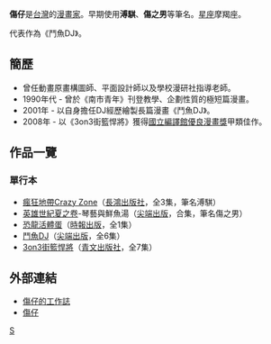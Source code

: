 {{漫畫}}
'''傷仔'''{{BD||1月12日|catIdx=S}}是[[台灣|台灣]]的[[漫畫家|漫畫家]]。早期使用'''溥騏'''、'''傷之男'''等筆名。[[星座|星座]]摩羯座。

代表作為《鬥魚DJ》。

== 簡歷 ==
*曾任動畫原畫構圖師、平面設計師以及學校漫研社指導老師。
*1990年代 - 曾於《南市青年》刊登教學、企劃性質的極短篇漫畫。
*2001年 - 以自身擔任DJ經歷繪製長篇漫畫《鬥魚DJ》。
*2008年 - 以《3on3街籃悍將》獲得[[國立編譯館優良漫畫獎|國立編譯館優良漫畫獎]]甲類佳作。

== 作品一覽 ==
=== 單行本 ===
*[[瘋狂地帶Crazy_Zone|瘋狂地帶Crazy Zone]]（[[長鴻出版社|長鴻出版社]]，全3集，筆名溥騏）
*[[英雄世紀夏之卷|英雄世紀夏之卷]]-琴藝與鮮魚湯（[[尖端出版|尖端出版]]，合集，筆名傷之男）
*[[恐龍活體蛋|恐龍活體蛋]]（[[時報出版|時報出版]]，全1集）
*[[鬥魚DJ|鬥魚DJ]]（[[尖端出版|尖端出版]]，全6集） 
*[[3on3街籃悍將|3on3街籃悍將]]（[[青文出版社|青文出版社]]，全7集）

== 外部連結 ==
*[http://www.wretch.cc/blog/sad112 傷仔的工作誌] {{Wayback|url=http://www.wretch.cc/blog/sad112 |date=20140105073532 }}
*[http://t.qq.com/sad_fu 傷仔] {{Wayback|url=http://t.qq.com/sad_fu |date=20160422072152 }}
 
[[Category:臺灣漫畫家|S]]